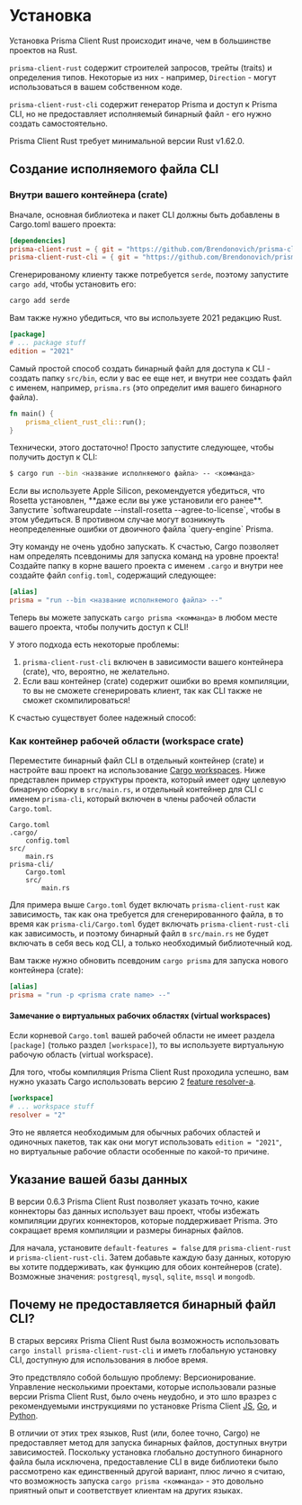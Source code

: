 # Установка

Установка Prisma Client Rust происходит иначе, чем в большинстве проектов на Rust.

`prisma-client-rust` содержит строителей запросов, трейты (traits) и определения типов. Некоторые из них - например, `Direction` - могут использоваться в вашем собственном коде.

`prisma-client-rust-cli` содержит генератор Prisma и доступ к Prisma CLI, но не предоставляет исполняемый бинарный файл - его нужно создать самостоятельно.

Prisma Client Rust требует минимальной версии Rust v1.62.0.

## Создание исполняемого файла CLI

### Внутри вашего контейнера (crate)

Вначале, основная библиотека и пакет CLI должны быть добавлены в Cargo.toml вашего проекта:

```toml
[dependencies]
prisma-client-rust = { git = "https://github.com/Brendonovich/prisma-client-rust", tag = "0.6.8" }
prisma-client-rust-cli = { git = "https://github.com/Brendonovich/prisma-client-rust", tag = "0.6.8" }
```

Сгенерированому клиенту также потребуется `serde`, поэтому запустите `cargo add`, чтобы установить его:

```sh
cargo add serde
```

Вам также нужно убедиться, что вы используете 2021 редакцию Rust.

```toml
[package]
# ... package stuff
edition = "2021"
```

Самый простой способ создать бинарный файл для доступа к CLI - создать папку `src/bin`, если у вас ее еще нет, и внутри нее создать файл с именем, например, `prisma.rs` (это определит имя вашего бинарного файла).

```rust
fn main() {
    prisma_client_rust_cli::run();
}
```

Технически, этого достаточно! Просто запустите следующее, чтобы получить доступ к CLI:

```bash
$ cargo run --bin <название исполняемого файла> -- <комманда>
```


<Callout type="info">
  Если вы используете Apple Silicon, рекомендуется убедиться, что Rosetta
  установлен, **даже если вы уже установили его ранее**. Запустите
  `softwareupdate --install-rosetta --agree-to-license`, чтобы в этом убедиться.
  В противном случае могут возникнуть неопределенные ошибки от двоичного файла
  `query-engine` Prisma.
</Callout>

Эту команду не очень удобно запускать. К счастью, Cargo позволяет нам определять псевдонимы для запуска команд на уровне проекта! Создайте папку в корне вашего проекта с именем `.cargo` и внутри нее создайте файл `config.toml`, содержащий следующее:

```toml
[alias]
prisma = "run --bin <название исполняемого файла> --"
```

Теперь вы можете запускать `cargo prisma <комманда>` в любом месте вашего проекта, чтобы получить доступ к CLI!

У этого подхода есть некоторые проблемы:

1. `prisma-client-rust-cli` включен в зависимости вашего контейнера (crate), что, вероятно, не желательно.
2. Если ваш контейнер (crate) содержит ошибки во время компиляции, то вы не сможете сгенерировать клиент, так как CLI также не сможет скомпилироваться!

К счастью существует более надежный способ:

### Как контейнер рабочей области (workspace crate)

Переместите бинарный файл CLI в отдельный контейнер (crate) и настройте ваш проект на использование [Cargo workspaces](https://doc.rust-lang.org/book/ch14-03-cargo-workspaces.html).
Ниже представлен пример структуры проекта, который имеет одну целевую бинарную сборку в `src/main.rs`,
и отдельный контейнер для CLI с именем `prisma-cli`, который включен в члены рабочей области `Cargo.toml`.

```
Cargo.toml
.cargo/
    config.toml
src/
    main.rs
prisma-cli/
    Cargo.toml
    src/
        main.rs
```

Для примера выше `Cargo.toml` будет включать `prisma-client-rust` как зависимость, так как она требуется для сгенерированного файла, в то время как `prisma-cli/Cargo.toml` будет включать `prisma-client-rust-cli` как зависимость, и поэтому бинарный файл в `src/main.rs` не будет включать в себя весь код CLI, а только необходимый библиотечный код.

Вам также нужно обновить псевдоним `cargo prisma` для запуска нового контейнера (crate):

```toml
[alias]
prisma = "run -p <prisma crate name> --"
```

#### Замечание о виртуальных рабочих областях (virtual workspaces)

Если корневой `Cargo.toml` вашей рабочей области не имеет раздела `[package]` (только раздел `[workspace]`), то вы используете виртуальную рабочую область (virtual workspace).

Для того, чтобы компиляция Prisma Client Rust проходила успешно, вам нужно указать Cargo использовать версию 2 [feature resolver-а](https://doc.rust-lang.org/edition-guide/rust-2021/default-cargo-resolver.html).

```toml
[workspace]
# ... workspace stuff
resolver = "2"
```

Это не является необходимым для обычных рабочих областей и одиночных пакетов, так как они могут использовать `edition = "2021"`, но виртуальные рабочие области особенные по какой-то причине.

## Указание вашей базы данных

В версии 0.6.3 Prisma Client Rust позволяет указать точно, какие коннекторы баз данных использует ваш проект, чтобы избежать компиляции других коннекторов, которые поддерживает Prisma. Это сокращает время компиляции и размеры бинарных файлов.

Для начала, установите `default-features = false` для `prisma-client-rust` и `prisma-client-rust-cli`.
Затем добавьте каждую базу данных, которую вы хотите поддерживать, как функцию для обоих контейнеров (crate).
Возможные значения: `postgresql`, `mysql`, `sqlite`, `mssql` и `mongodb`.

## Почему не предоставляется бинарный файл CLI?

В старых версиях Prisma Client Rust была возможность использовать `cargo install prisma-client-rust-cli` и иметь глобальную установку CLI, доступную для использования в любое время.

Это предствляло собой большую проблему: Версионирование.
Управление несколькими проектами, которые использовали разные версии Prisma Client Rust, было очень неудобно, и это шло вразрез с рекомендуемыми инструкциями по установке Prisma Client
[JS](https://www.prisma.io/docs/getting-started/setup-prisma/add-to-existing-project/relational-databases-typescript-postgres),
[Go](https://github.com/prisma/prisma-client-go/blob/main/docs/quickstart.md),
и [Python](https://prisma-client-py.readthedocs.io/en/stable/#installing-prisma-client-python).

В отличии от этих трех языков, Rust (или, более точно, Cargo) не предоставляет метод для запуска бинарных файлов, доступных внутри зависимостей. Поскольку установка глобально доступного бинарного файла была исключена, предоставление CLI в виде библиотеки было рассмотрено как единственный другой вариант, плюс лично я считаю, что возможность запуска `cargo prisma <комманда>` - это довольно приятный опыт и соответствует клиентам на других языках.

